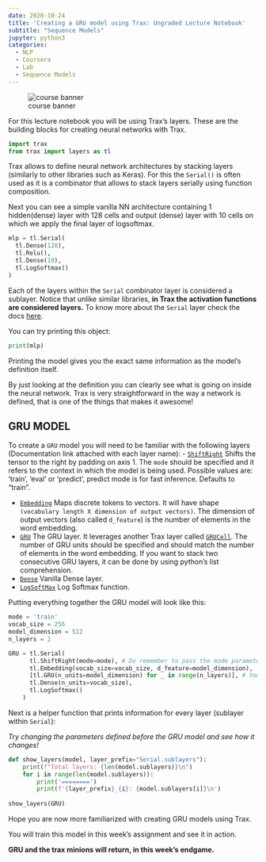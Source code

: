 ```yaml
---
date: 2020-10-24
title: 'Creating a GRU model using Trax: Ungraded Lecture Notebook'
subtitle: "Sequence Models"
jupyter: python3
categories: 
  - NLP 
  - Coursera 
  - Lab
  - Sequence Models
---
```


![course banner](/images/Course-Logo-3-3.webp){.column-margin .nolightbox} 


For this lecture notebook you will be using Trax's layers. These are the building blocks for creating neural networks with Trax.

```python
import trax
from trax import layers as tl
```

Trax allows to define neural network architectures by stacking layers (similarly to other libraries such as Keras). For this the `Serial()` is often used as it is a combinator that allows to stack layers serially using function composition.

Next you can see a simple vanilla NN architecture containing 1 hidden(dense) layer with 128 cells and output (dense) layer with 10 cells on which we apply the final layer of logsoftmax.

```python
mlp = tl.Serial(
  tl.Dense(128),
  tl.Relu(),
  tl.Dense(10),
  tl.LogSoftmax()
)
```

Each of the layers within the `Serial` combinator layer is considered a sublayer. Notice that unlike similar libraries, **in Trax the activation functions are considered layers.** To know more about the `Serial` layer check the docs [here](https://trax-ml.readthedocs.io/en/latest/trax.layers.html#trax.layers.combinators.Serial).

You can try printing this object:

```python
print(mlp)
```

Printing the model gives you the exact same information as the model's definition itself.

By just looking at the definition you can clearly see what is going on inside the neural network. Trax is very straightforward in the way a network is defined, that is one of the things that makes it awesome! 

## GRU MODEL

To create a `GRU` model you will need to be familiar with the following layers (Documentation link attached with each layer name):
   - [`ShiftRight`](https://trax-ml.readthedocs.io/en/latest/trax.layers.html#trax.layers.attention.ShiftRight) Shifts the tensor to the right by padding on axis 1. The `mode` should be specified and it refers to the context in which the model is being used. Possible values are: 'train', 'eval' or 'predict', predict mode is for fast inference. Defaults to "train".
   
   - [`Embedding`](https://trax-ml.readthedocs.io/en/latest/trax.layers.html#trax.layers.core.Embedding) Maps discrete tokens to vectors. It will have shape `(vocabulary length X dimension of output vectors)`. The dimension of output vectors (also called `d_feature`) is the number of elements in the word embedding.
   - [`GRU`](https://trax-ml.readthedocs.io/en/latest/trax.layers.html#trax.layers.rnn.GRU) The GRU layer. It leverages another Trax layer called [`GRUCell`](https://trax-ml.readthedocs.io/en/latest/trax.layers.html#trax.layers.rnn.GRUCell). The number of GRU units should be specified and should match the number of elements in the word embedding. If you want to stack two consecutive GRU layers, it can be done by using python's list comprehension.
   - [`Dense`](https://trax-ml.readthedocs.io/en/latest/trax.layers.html#trax.layers.core.Dense) Vanilla Dense layer.
   - [`LogSoftMax`](https://trax-ml.readthedocs.io/en/latest/trax.layers.html#trax.layers.core.LogSoftmax) Log Softmax function.

Putting everything together the GRU model will look like this:

```python
mode = 'train'
vocab_size = 256
model_dimension = 512
n_layers = 2

GRU = tl.Serial(
      tl.ShiftRight(mode=mode), # Do remember to pass the mode parameter if you are using it for interence/test as default is train 
      tl.Embedding(vocab_size=vocab_size, d_feature=model_dimension),
      [tl.GRU(n_units=model_dimension) for _ in range(n_layers)], # You can play around n_layers if you want to stack more GRU layers together
      tl.Dense(n_units=vocab_size),
      tl.LogSoftmax()
    )
```

Next is a helper function that prints information for every layer (sublayer within `Serial`):

_Try changing the parameters defined before the GRU model and see how it changes!_

```python
def show_layers(model, layer_prefix="Serial.sublayers"):
    print(f"Total layers: {len(model.sublayers)}\n")
    for i in range(len(model.sublayers)):
        print('========')
        print(f'{layer_prefix}_{i}: {model.sublayers[i]}\n')
        
show_layers(GRU)
```

Hope you are now more familiarized with creating GRU models using Trax. 

You will train this model in this week's assignment and see it in action. 


**GRU and the trax minions will return, in this week's endgame.**


